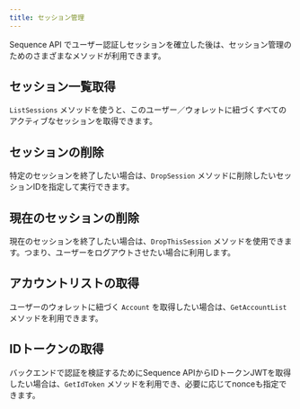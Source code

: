 ```yaml
---
title: セッション管理
---
```


Sequence API でユーザー認証しセッションを確立した後は、セッション管理のためのさまざまなメソッドが利用できます。

## セッション一覧取得
`ListSessions` メソッドを使うと、このユーザー／ウォレットに紐づくすべてのアクティブなセッションを取得できます。

## セッションの削除
特定のセッションを終了したい場合は、`DropSession` メソッドに削除したいセッションIDを指定して実行できます。

## 現在のセッションの削除
現在のセッションを終了したい場合は、`DropThisSession` メソッドを使用できます。つまり、ユーザーをログアウトさせたい場合に利用します。

## アカウントリストの取得
ユーザーのウォレットに紐づく `Account` を取得したい場合は、`GetAccountList` メソッドを利用できます。

## IDトークンの取得
バックエンドで認証を検証するためにSequence APIからIDトークンJWTを取得したい場合は、`GetIdToken` メソッドを利用でき、必要に応じてnonceも指定できます。